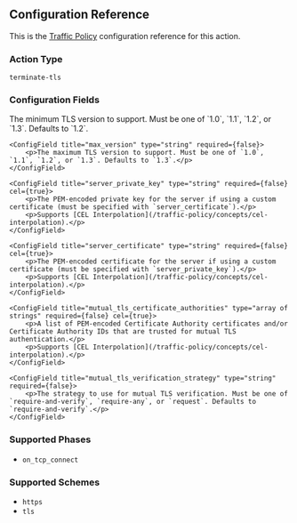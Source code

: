 

## Configuration Reference

This is the [Traffic Policy](/docs/traffic-policy/) configuration reference for this action.

### Action Type

`terminate-tls`

### Configuration Fields

<Config>
    <ConfigField title="min_version" type="string" required={false}>
        <p>The minimum TLS version to support. Must be one of `1.0`, `1.1`, `1.2`, or `1.3`. Defaults to `1.2`.</p>
    </ConfigField>

    <ConfigField title="max_version" type="string" required={false}>
        <p>The maximum TLS version to support. Must be one of `1.0`, `1.1`, `1.2`, or `1.3`. Defaults to `1.3`.</p>
    </ConfigField>

    <ConfigField title="server_private_key" type="string" required={false} cel={true}>
        <p>The PEM-encoded private key for the server if using a custom certificate (must be specified with `server_certificate`).</p>
        <p>Supports [CEL Interpolation](/traffic-policy/concepts/cel-interpolation).</p>
    </ConfigField>

    <ConfigField title="server_certificate" type="string" required={false} cel={true}>
        <p>The PEM-encoded certificate for the server if using a custom certificate (must be specified with `server_private_key`).</p>
        <p>Supports [CEL Interpolation](/traffic-policy/concepts/cel-interpolation).</p>
    </ConfigField>

    <ConfigField title="mutual_tls_certificate_authorities" type="array of strings" required={false} cel={true}>
        <p>A list of PEM-encoded Certificate Authority certificates and/or Certificate Authority IDs that are trusted for mutual TLS authentication.</p>
        <p>Supports [CEL Interpolation](/traffic-policy/concepts/cel-interpolation).</p>
    </ConfigField>

    <ConfigField title="mutual_tls_verification_strategy" type="string" required={false}>
        <p>The strategy to use for mutual TLS verification. Must be one of `require-and-verify`, `require-any`, or `request`. Defaults to `require-and-verify`.</p>
    </ConfigField>

</Config>

### Supported Phases

- `on_tcp_connect`

### Supported Schemes

- `https`
- `tls`
